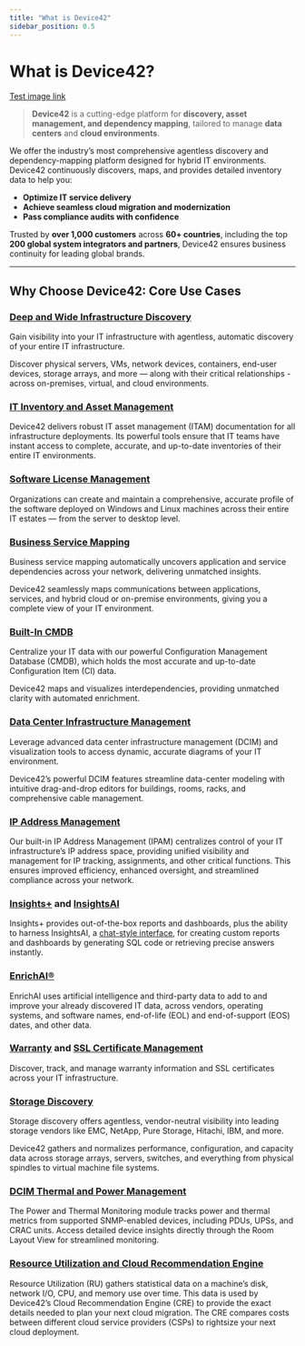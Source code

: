 ```yaml
---
title: "What is Device42"
sidebar_position: 0.5
---
```


# What is Device42?

<a href="/assets/images/test-gcp-tags-19.06-dark.png">Test image link</a>

>**Device42** is a cutting-edge platform for **discovery, asset management, and dependency mapping**, tailored to manage **data centers** and **cloud environments**.

We offer the industry’s most comprehensive agentless discovery and dependency-mapping platform designed for hybrid IT environments. Device42 continuously discovers, maps, and provides detailed inventory data to help you:

- **Optimize IT service delivery**
- **Achieve seamless cloud migration and modernization**
- **Pass compliance audits with confidence**

Trusted by **over 1,000 customers** across **60+ countries**, including the top **200 global system integrators and partners**, Device42 ensures business continuity for leading global brands.

---

## Why Choose Device42: Core Use Cases

### [Deep and Wide Infrastructure Discovery](auto-discovery/index.mdx)

Gain visibility into your IT infrastructure with agentless, automatic discovery of your entire IT infrastructure. 

Discover physical servers, VMs, network devices, containers, end-user devices, storage arrays, and more — along with their critical relationships -  across on-premises, virtual, and cloud environments.

### [IT Inventory and Asset Management](infrastructure-management/index.mdx)

Device42 delivers robust IT asset management (ITAM) documentation for all infrastructure deployments. Its powerful tools ensure that IT teams have instant access to complete, accurate, and up-to-date inventories of their entire IT environments.

### [Software License Management](solution-guides/software-license-management.mdx)

Organizations can create and maintain a comprehensive, accurate profile of the software deployed on Windows and Linux machines across their entire IT estates — from the server to desktop level.

### [Business Service Mapping](apps/business-services/index.mdx)

Business service mapping automatically uncovers application and service dependencies across your network, delivering unmatched insights. 

Device42 seamlessly maps communications between applications, services, and hybrid cloud or on-premise environments, giving you a complete view of your IT environment.

### [Built-In CMDB](auto-discovery/resources/index.mdx)

Centralize your IT data with our powerful Configuration Management Database (CMDB), which holds the most accurate and up-to-date Configuration Item (CI) data.

Device42 maps and visualizes interdependencies, providing unmatched clarity with automated enrichment.

### [Data Center Infrastructure Management](infrastructure-management/buildings-rooms-and-racks/buildings-and-rooms.mdx)

Leverage advanced data center infrastructure management (DCIM) and visualization tools to access dynamic, accurate diagrams of your IT environment. 

Device42’s powerful DCIM features streamline data-center modeling with intuitive drag-and-drop editors for buildings, rooms, racks, and comprehensive cable management.

### [IP Address Management](infrastructure-management/ipam/ip-addresses.mdx)

Our built-in IP Address Management (IPAM) centralizes control of your IT infrastructure’s IP address space, providing unified visibility and management for IP tracking, assignments, and other critical functions. This ensures improved efficiency, enhanced oversight, and streamlined compliance across your network.

### [Insights+](reports/reports/insights-plus.mdx) and [InsightsAI](reports/device42-doql/insightsai.mdx)

Insights+ provides out-of-the-box reports and dashboards, plus the ability to harness InsightsAI, a [chat-style interface](reports/device42-doql/insightsai.mdx), for creating custom reports and dashboards by generating SQL code or retrieving precise answers instantly.

### [EnrichAI®](auto-discovery/enrichai-data/index.mdx)

EnrichAI uses artificial intelligence and third-party data to add to and improve your already discovered IT data, across vendors, operating systems, and software names, end-of-life (EOL) and end-of-support (EOS) dates, and other data.

### [Warranty](auto-discovery/warranty-autodiscovery.mdx) and [SSL Certificate Management](/auto-discovery/certificate-auto-discovery#add-ssl-certificate-discovery-job.mdx)

Discover, track, and manage warranty information and SSL certificates across your IT infrastructure.

### [Storage Discovery](auto-discovery/storage-arrays-autodiscovery/index.mdx)

Storage discovery offers agentless, vendor-neutral visibility into leading storage vendors like EMC, NetApp, Pure Storage, Hitachi, IBM, and more. 

Device42 gathers and normalizes performance, configuration, and capacity data across storage arrays, servers, switches, and everything from physical spindles to virtual machine file systems.

### [DCIM Thermal and Power Management](infrastructure-management/power-and-environmental-monitoring/power-monitoring-and-control.mdx)

The Power and Thermal Monitoring module tracks power and thermal metrics from supported SNMP-enabled devices, including PDUs, UPSs, and CRAC units. Access detailed device insights directly through the Room Layout View for streamlined monitoring.

### [Resource Utilization and Cloud Recommendation Engine](auto-discovery/resource-utilization-overview.mdx)

Resource Utilization (RU) gathers statistical data on a machine’s disk, network I/O, CPU, and memory use over time. This data is used by Device42’s Cloud Recommendation Engine (CRE) to provide the exact details needed to plan your next cloud migration. The CRE compares costs between different cloud service providers (CSPs) to rightsize your next cloud deployment.
